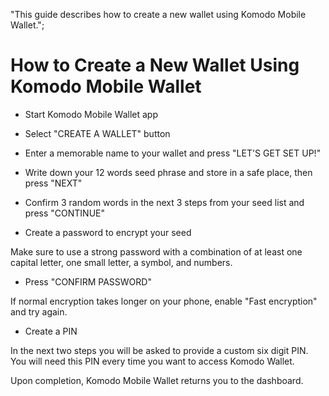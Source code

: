   "This guide describes how to create a new wallet using Komodo Mobile Wallet.";


# How to Create a New Wallet Using Komodo Mobile Wallet

*   Start Komodo Mobile Wallet app

*   Select "CREATE A WALLET" button

<OptimizedImage title="How to create a new wallet using Komodo Mobile Wallet" src={howToCreate1} classNaming="w-full" alt="How to create a new wallet using Komodo Mobile Wallet" />

*   Enter a memorable name to your wallet and press "LET'S GET SET UP!"

<OptimizedImage title="How to create a new wallet using Komodo Mobile Wallet" src={howToCreate2} classNaming="w-full" alt="How to create a new wallet using Komodo Mobile Wallet" />

*   Write down your 12 words seed phrase and store in a safe place, then press "NEXT"

<OptimizedImage title="How to create a new wallet using Komodo Mobile Wallet" src={howToCreate3} classNaming="w-full" alt="How to create a new wallet using Komodo Mobile Wallet" />

*   Confirm 3 random words in the next 3 steps from your seed list and press "CONTINUE"

<OptimizedImage title="How to create a new wallet using Komodo Mobile Wallet" src={howToCreate4} classNaming="w-full" alt="How to create a new wallet using Komodo Mobile Wallet" />

<OptimizedImage title="How to create a new wallet using Komodo Mobile Wallet" src={howToCreate5} classNaming="w-full" alt="How to create a new wallet using Komodo Mobile Wallet" />

<OptimizedImage title="How to create a new wallet using Komodo Mobile Wallet" src={howToCreate6} classNaming="w-full" alt="How to create a new wallet using Komodo Mobile Wallet" />

*   Create a password to encrypt your seed

Make sure to use a strong password with a combination of at least one capital letter, one small letter, a symbol, and numbers.

*   Press "CONFIRM PASSWORD"

If normal encryption takes longer on your phone, enable "Fast encryption" and try again.

<OptimizedImage title="How to create a new wallet using Komodo Mobile Wallet" src={howToCreate7} classNaming="w-full" alt="How to create a new wallet using Komodo Mobile Wallet" />

*   Create a PIN

In the next two steps you will be asked to provide a custom six digit PIN. You will need this PIN every time you want to access Komodo Wallet.

<OptimizedImage title="How to create a new wallet using Komodo Mobile Wallet" src={howToCreate8} classNaming="w-full" alt="How to create a new wallet using Komodo Mobile Wallet" />

<OptimizedImage title="How to create a new wallet using Komodo Mobile Wallet" src={howToCreate9} classNaming="w-full" alt="How to create a new wallet using Komodo Mobile Wallet" />

Upon completion, Komodo Mobile Wallet returns you to the dashboard.

<OptimizedImage title="How to create a new wallet using Komodo Mobile Wallet" src={howToCreate10} classNaming="w-full" alt="How to create a new wallet using Komodo Mobile Wallet" />
